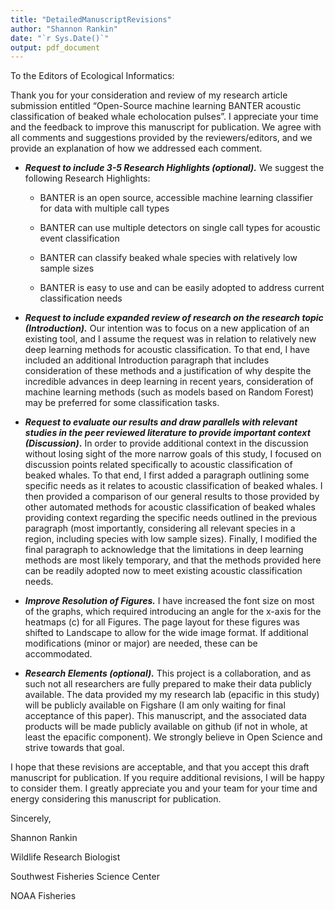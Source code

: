 ```yaml
---
title: "DetailedManuscriptRevisions"
author: "Shannon Rankin"
date: "`r Sys.Date()`"
output: pdf_document
---
```


To the Editors of Ecological Informatics:

Thank you for your consideration and review of my research article submission entitled "Open-Source machine learning BANTER acoustic classification of beaked whale echolocation pulses". I appreciate your time and the feedback to improve this manuscript for publication. We agree with all comments and suggestions provided by the reviewers/editors, and we provide an explanation of how we addressed each comment.

-   ***Request to include 3-5 Research Highlights (optional).*** We suggest the following Research Highlights:

    -   BANTER is an open source, accessible machine learning classifier for data with multiple call types

    -   BANTER can use multiple detectors on single call types for acoustic event classification

    -   BANTER can classify beaked whale species with relatively low sample sizes

    -   BANTER is easy to use and can be easily adopted to address current classification needs

-   ***Request to include expanded review of research on the research topic (Introduction).*** Our intention was to focus on a new application of an existing tool, and I assume the request was in relation to relatively new deep learning methods for acoustic classification. To that end, I have included an additional Introduction paragraph that includes consideration of these methods and a justification of why despite the incredible advances in deep learning in recent years, consideration of machine learning methods (such as models based on Random Forest) may be preferred for some classification tasks.

-   ***Request to evaluate our results and draw parallels with relevant studies in the peer reviewed literature to provide important context (Discussion)*****.** In order to provide additional context in the discussion without losing sight of the more narrow goals of this study, I focused on discussion points related specifically to acoustic classification of beaked whales. To that end, I first added a paragraph outlining some specific needs as it relates to acoustic classification of beaked whales. I then provided a comparison of our general results to those provided by other automated methods for acoustic classification of beaked whales providing context regarding the specific needs outlined in the previous paragraph (most importantly, considering all relevant species in a region, including species with low sample sizes). Finally, I modified the final paragraph to acknowledge that the limitations in deep learning methods are most likely temporary, and that the methods provided here can be readily adopted now to meet existing acoustic classification needs.

-   ***Improve Resolution of Figures.*** I have increased the font size on most of the graphs, which required introducing an angle for the x-axis for the heatmaps (c) for all Figures. The page layout for these figures was shifted to Landscape to allow for the wide image format. If additional modifications (minor or major) are needed, these can be accommodated.

-   ***Research Elements (optional).*** This project is a collaboration, and as such not all researchers are fully prepared to make their data publicly available. The data provided my my research lab (epacific in this study) will be publicly available on Figshare (I am only waiting for final acceptance of this paper). This manuscript, and the associated data products will be made publicly available on github (if not in whole, at least the epacific component). We strongly believe in Open Science and strive towards that goal.

I hope that these revisions are acceptable, and that you accept this draft manuscript for publication. If you require additional revisions, I will be happy to consider them. I greatly appreciate you and your team for your time and energy considering this manuscript for publication.

Sincerely,

Shannon Rankin

Wildlife Research Biologist

Southwest Fisheries Science Center

NOAA Fisheries
